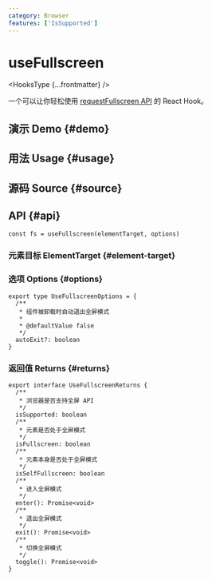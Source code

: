 ```yaml
---
category: Browser
features: ['IsSupported']
---
```


# useFullscreen


<HooksType {...frontmatter} />

一个可以让你轻松使用 [requestFullscreen API](https://developer.mozilla.org/en-US/docs/Web/API/Element/requestFullscreen) 的 React Hook。

## 演示 Demo \{#demo}


<App />

## 用法 Usage \{#usage}



## 源码 Source \{#source}


<Source />

## API \{#api}

```tsx
const fs = useFullscreen(elementTarget, options)
```

### 元素目标 ElementTarget \{#element-target}


<Tip type="target" />

### 选项 Options \{#options}

```tsx
export type UseFullscreenOptions = {
  /**
   * 组件被卸载时自动退出全屏模式
   *
   * @defaultValue false
   */
  autoExit?: boolean
}
```

### 返回值 Returns \{#returns}

```tsx
export interface UseFullscreenReturns {
  /**
   * 浏览器是否支持全屏 API
   */
  isSupported: boolean
  /**
   * 元素是否处于全屏模式
   */
  isFullscreen: boolean
  /**
   * 元素本身是否处于全屏模式
   */
  isSelfFullscreen: boolean
  /**
   * 进入全屏模式
   */
  enter(): Promise<void>
  /**
   * 退出全屏模式
   */
  exit(): Promise<void>
  /**
   * 切换全屏模式
   */
  toggle(): Promise<void>
}
```
